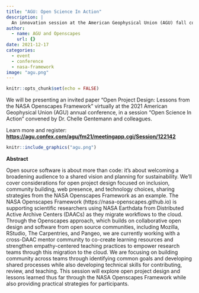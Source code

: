 ```yaml
---
title: "AGU: Open Science In Action"
description: |
  An innovation session at the American Geophysical Union (AGU) fall conference
author:
  - name: AGU and Openscapes
    url: {}
date: 2021-12-17
categories: 
  - event 
  - conference
  - nasa-framework
image: "agu.png"
---
```



```r
knitr::opts_chunk$set(echo = FALSE)
```

We will be presenting an invited paper "Open Project Design: Lessons from the NASA Openscapes Framework" virtually at the 2021 American Geophysical Union (AGU) annual conference, in a session "Open Science In Action" convened by Dr. Chelle Gentemann and colleagues.

Learn more and register: **<https://agu.confex.com/agu/fm21/meetingapp.cgi/Session/122142>**


```r
knitr::include_graphics("agu.png")  
```


**Abstract**

Open source software is about more than code: it’s about welcoming a broadening audience to a shared vision and planning for sustainability. We’ll cover considerations for open project design focused on inclusion, community building, web presence, and technology choices, sharing strategies from the NASA Openscapes Framework as an example. The NASA Openscapes Framework (https://nasa-openscapes.github.io) is supporting scientific researchers using NASA Earthdata from Distributed Active Archive Centers (DAACs) as they migrate workflows to the cloud. Through the Openscapes approach, which builds on collaborative open design and software from open source communities, including Mozilla, RStudio, The Carpentries, and Pangeo, we are currently working with a cross-DAAC mentor community to co-create learning resources and strengthen empathy-centered teaching practices to empower research teams through this migration to the cloud. We are focusing on building community across teams through identifying common goals and developing shared processes while also developing technical skills for contributing, review, and teaching. This session will explore open project design and lessons learned thus far through the NASA Openscapes Framework while also providing practical strategies for participants.
